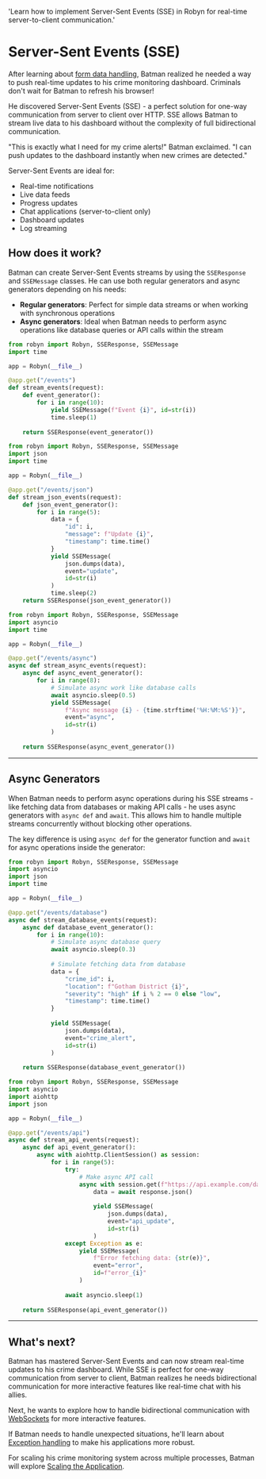   'Learn how to implement Server-Sent Events (SSE) in Robyn for real-time server-to-client communication.'

# Server-Sent Events (SSE)

After learning about [form data handling](/documentation/en/api_reference/form_data), Batman realized he needed a way to push real-time updates to his crime monitoring dashboard. Criminals don't wait for Batman to refresh his browser!

He discovered Server-Sent Events (SSE) - a perfect solution for one-way communication from server to client over HTTP. SSE allows Batman to stream live data to his dashboard without the complexity of full bidirectional communication.

"This is exactly what I need for my crime alerts!" Batman exclaimed. "I can push updates to the dashboard instantly when new crimes are detected."

Server-Sent Events are ideal for:
- Real-time notifications
- Live data feeds
- Progress updates
- Chat applications (server-to-client only)
- Dashboard updates
- Log streaming

## How does it work?

<Row>
<Col>

Batman can create Server-Sent Events streams by using the `SSEResponse` and `SSEMessage` classes. He can use both regular generators and async generators depending on his needs:

- **Regular generators**: Perfect for simple data streams or when working with synchronous operations
- **Async generators**: Ideal when Batman needs to perform async operations like database queries or API calls within the stream

</Col>

<Col sticky>

<CodeGroup title="SSE Response" tag="GET" label="/events">

```python {{ title: 'Basic SSE Stream' }}
from robyn import Robyn, SSEResponse, SSEMessage
import time

app = Robyn(__file__)

@app.get("/events")
def stream_events(request):
    def event_generator():
        for i in range(10):
            yield SSEMessage(f"Event {i}", id=str(i))
            time.sleep(1)
    
    return SSEResponse(event_generator())
```
```python {{ title: 'JSON Data Stream' }}
from robyn import Robyn, SSEResponse, SSEMessage
import json
import time

app = Robyn(__file__)

@app.get("/events/json")
def stream_json_events(request):
    def json_event_generator():
        for i in range(5):
            data = {
                "id": i,
                "message": f"Update {i}",
                "timestamp": time.time()
            }
            yield SSEMessage(
                json.dumps(data), 
                event="update", 
                id=str(i)
            )
            time.sleep(2)
    return SSEResponse(json_event_generator())
```

```python {{ title: 'Async Generator Stream' }}
from robyn import Robyn, SSEResponse, SSEMessage
import asyncio
import time

app = Robyn(__file__)

@app.get("/events/async")
async def stream_async_events(request):
    async def async_event_generator():
        for i in range(8):
            # Simulate async work like database calls
            await asyncio.sleep(0.5)
            yield SSEMessage(
                f"Async message {i} - {time.strftime('%H:%M:%S')}", 
                event="async", 
                id=str(i)
            )
    
    return SSEResponse(async_event_generator())
```

</CodeGroup>
</Col>
</Row>

---

## Async Generators

<Row>
<Col>

When Batman needs to perform async operations during his SSE streams - like fetching data from databases or making API calls - he uses async generators with `async def` and `await`. This allows him to handle multiple streams concurrently without blocking other operations.

The key difference is using `async def` for the generator function and `await` for async operations inside the generator:

</Col>

<Col sticky>

<CodeGroup title="Advanced Async SSE" tag="GET" label="/events/database">

```python {{ title: 'Database Stream' }}
from robyn import Robyn, SSEResponse, SSEMessage
import asyncio
import json
import time

app = Robyn(__file__)

@app.get("/events/database")
async def stream_database_events(request):
    async def database_event_generator():
        for i in range(10):
            # Simulate async database query
            await asyncio.sleep(0.3)
            
            # Simulate fetching data from database
            data = {
                "crime_id": i,
                "location": f"Gotham District {i}",
                "severity": "high" if i % 2 == 0 else "low",
                "timestamp": time.time()
            }
            
            yield SSEMessage(
                json.dumps(data),
                event="crime_alert",
                id=str(i)
            )
    
    return SSEResponse(database_event_generator())
```

```python {{ title: 'API Integration Stream' }}
from robyn import Robyn, SSEResponse, SSEMessage
import asyncio
import aiohttp
import json

app = Robyn(__file__)

@app.get("/events/api")
async def stream_api_events(request):
    async def api_event_generator():
        async with aiohttp.ClientSession() as session:
            for i in range(5):
                try:
                    # Make async API call
                    async with session.get(f"https://api.example.com/data/{i}") as response:
                        data = await response.json()
                        
                        yield SSEMessage(
                            json.dumps(data),
                            event="api_update",
                            id=str(i)
                        )
                except Exception as e:
                    yield SSEMessage(
                        f"Error fetching data: {str(e)}",
                        event="error",
                        id=f"error_{i}"
                    )
                
                await asyncio.sleep(1)
    
    return SSEResponse(api_event_generator())
```

</CodeGroup>
</Col>
</Row>

---

## What's next?

Batman has mastered Server-Sent Events and can now stream real-time updates to his crime dashboard. While SSE is perfect for one-way communication from server to client, Batman realizes he needs bidirectional communication for more interactive features like real-time chat with his allies.

Next, he wants to explore how to handle bidirectional communication with [WebSockets](/documentation/en/api_reference/websockets) for more interactive features.

If Batman needs to handle unexpected situations, he'll learn about [Exception handling](/documentation/en/api_reference/exceptions) to make his applications more robust.

For scaling his crime monitoring system across multiple processes, Batman will explore [Scaling the Application](/documentation/en/api_reference/scaling).

